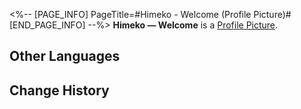 <%-- [PAGE_INFO]
PageTitle=#Himeko - Welcome (Profile Picture)#
[END_PAGE_INFO] --%>
{{Item Infobox
|title       = Himeko &mdash; Welcome
|id          = 200103
|image       = Profile Picture Himeko &mdash; Welcome.png{{subst:void|<!--$UPLOAD:<<SpriteOutput/ItemFigures/AvatarHead/IconHeadS1_1003.png>-<Profile Picture Himeko &mdash; Welcome.png>-<Item Icons>>-->}}
|type        = Profile Picture
|invCategory = 
|rarity      = 5
|effect      = 
|description = Himeko, participant of the Express Crew Newbie Welcome Party.
|source1     = Avatar reward obtained from unlocking [[Nameless Honor]]
}}
{{Description|''"It's a newbie tradition: You can't leave until you've finished three cups of coffee."''}}
'''Himeko &mdash; Welcome''' is a [[Profile Picture]].

==Other Languages==
{{Other Languages
|en   = Himeko &mdash; Welcome
|zhs  = 姬子•迎新
|zht  = 姬子•迎新
|ja   = 姫子・歓迎
|ko   = 히메코•환영
|es   = Bienvenida de Himeko
|fr   = Himeko :
Bienvenue
|ru   = Химеко: Добро пожаловать
|th   = Himeko - ต้อนรับ
|vi   = Himeko - Chào Đón
|de   = Himeko&nbsp;– Willkommen
|id   = Himeko - Selamat Datang
|pt   = Himeko – Boas-vindas
}}

==Change History==
{{Change History|1.0}}